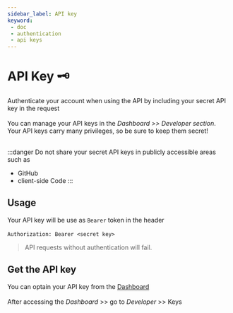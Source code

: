 ```yaml
---
sidebar_label: API key
keyword: 
 - doc
 - authentication
 - api keys
---
```


# API Key 🗝

Authenticate your account when using the API by including your secret API key in the request <br></br>
You can manage your API keys in the _Dashboard >> Developer section_. Your API keys carry many privileges, so be sure to keep them secret!<br></br>

:::danger
Do not share your secret API keys in publicly accessible areas such as 
- GitHub
- client-side Code
:::

## Usage
Your API key will be use as `Bearer` token in the header <br></br>
`Authorization: Bearer <secret key>`

> API requests without authentication will fail.

## Get the API key

You can optain your API key from the [Dashboard](https://gate.dineropay.com/login?continue=%2F) <br></br>
After accessing the _Dashboard_ >> go to _Developer_ >> Keys



